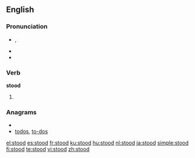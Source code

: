 ==English==

{{rank|poor|present|water|260|stood|large|within|room}}

===Pronunciation===
* {{IPA|/'stʊd/}}, {{SAMPA|/"stUd/}}
* {{audio|en-us-stood.ogg|Audio (US)}}
* {{rhymes|ʊd}}

===Verb===
'''stood'''

# {{past of|[[stand]]}}

===Anagrams===
* {{alphagram|doost}}
* [[todos#English|todos]], [[to-dos#English|to-dos]]

[[el:stood]]
[[es:stood]]
[[fr:stood]]
[[ku:stood]]
[[hu:stood]]
[[nl:stood]]
[[ja:stood]]
[[simple:stood]]
[[fi:stood]]
[[te:stood]]
[[vi:stood]]
[[zh:stood]]